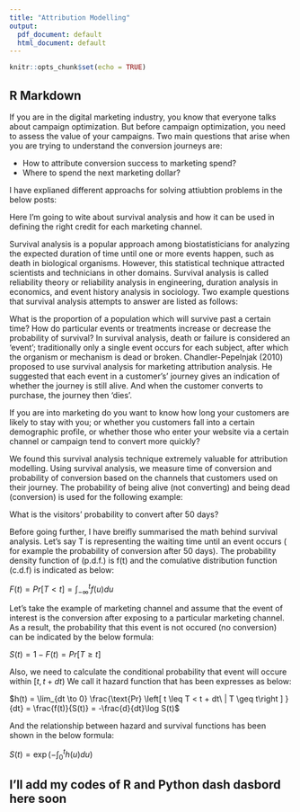 ```yaml
---
title: "Attribution Modelling"
output:
  pdf_document: default
  html_document: default
---
```


```r
knitr::opts_chunk$set(echo = TRUE)
```

## R Markdown

If you are in the digital marketing industry, you know that everyone talks about campaign optimization. But before campaign optimization, you need to assess the value of your campaigns. Two main questions that arise when you are trying to understand the conversion journeys are:

* How to attribute conversion success to marketing spend?
* Where to spend the next marketing dollar?

I have explianed different approachs for solving attiubtion problems in the below posts: 

Here I'm going to wite about survival analysis and how it can be used in defining the right credit for each marketing channel. 

Survival analysis is a popular approach among biostatisticians for analyzing the expected duration of time until one or more events happen, such as death in biological organisms. However, this statistical technique attracted scientists and technicians in other domains. Survival analysis is called reliability theory or reliability analysis in engineering, duration analysis in economics, and event history analysis in sociology. Two example questions that survival analysis attempts to answer are listed as follows:

What is the proportion of a population which will survive past a certain time?
How do particular events or treatments increase or decrease the probability of survival?
In survival analysis, death or failure is considered an 'event'; traditionally only a single event occurs for each subject, after which the organism or mechanism is dead or broken. Chandler-Pepelnjak (2010) proposed to use survival analysis for marketing attribution analysis. He suggested that each event in a customer's’ journey gives an indication of whether the journey is still alive. And when the customer converts to purchase, the journey then 'dies'.

If you are into marketing do you want to know how long your customers are likely to stay with you; or whether you customers fall into a certain demographic profile, or whether those who enter your website via a certain channel or campaign tend to convert more quickly?

We found this survival analysis technique extremely valuable for attribution modelling. Using survival analysis, we measure time of conversion and probability of conversion based on the channels that customers used on their journey. The probability of being alive (not converting) and being dead (conversion) is used for the following example:

What is the visitors’ probability to convert after 50 days?

Before going further, I have breifly summarised the math behind survival analysis. Let's say T is representing the waiting time until an event occurs ( for example the probability of conversion after 50 days). The probability density function of (p.d.f.) is f(t) and the comulative distribution function (c.d.f) is indicated as below:

$F(t) = Pr[ T < t] = \int_{- \infty}^{t} f(u)du$

Let's take the example of marketing channel and assume that the event of interest is the conversion after exposing to a particular marketing channel. As a result, the probability that this event is not occured (no conversion) can be indicated by the below formula:

$S(t)= 1- F(t) = Pr[ T \geq t]$

Also, we need to calculate the conditional probability that event will occure within $[t,t +dt)$
 We call it hazard function that has been expresses as below:
 
 $h(t) = \lim_{dt \to 0} \frac{\text{Pr} \left[  t \leq T < t + dt\ | T \geq t\right ] }{dt} = \frac{f(t)}{S(t)} = -\frac{d}{dt}\log  S(t)$
 
 And the relationship between hazard and survival functions has been shown in the below formula:
 
 $S(t) = \exp\left(- \int_{0}^{t} h(u) du \right)$
 
 





##  I'll add my codes of R and Python dash dasbord here soon

